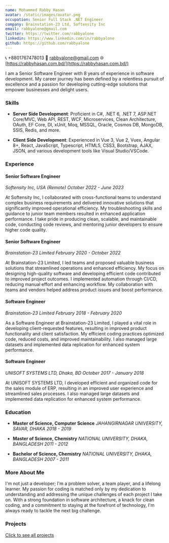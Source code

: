 ```yaml
---
name: Mohammed Rabby Hasan
avatar: /static/images/avatar.png
occupation: Senior Full Stack .NET Engineer
company: Brainstation-23 Ltd, Softensity Inc
email: rabbyalone@gmail.com
twitter: https://twitter.com/rabbyalone
linkedin: https://www.linkedin.com/in/rabbyalone
github: https://github.com/rabbyalone
---
```


📞 +8801767478013 📧 [rabbyalone@gmail.com](mailto:rabbyalone@gmail.com) 🌐 [https://rabbyhasan.com.bd/](https://rabbyhasan.com.bd/)

I am a Senior Software Engineer with 8 years of experience in software development. My career journey has been defined by a relentless pursuit of excellence and a passion for developing cutting-edge solutions that empower businesses and delight users.

### Skills

-   **Server Side Development**: Proficient in C#, .NET 6, .NET 7, ASP.NET Core/MVC, Web API, REST, WCF, Microservices, Clean Architecture, OAuth, EF Core, DI, xUnit, Moq, MSSQL, Oracle, Cosmos DB, MongoDB, SSIS, Redis, and more.
    
-   **Client Side Development**: Experienced in Vue 3, Vue 2, Vuex, Angular 8+, React, JavaScript, Typescript, HTML5, CSS3, Bootstrap, AJAX, JSON, and various development tools like Visual Studio/VSCode.
    

### Experience

#### Senior Software Engineer

_Softensity Inc, USA (Remote)_ _October 2022 - June 2023_

At Softensity Inc, I collaborated with cross-functional teams to understand complex business requirements and delivered innovative solutions that significantly improved operational efficiency. My troubleshooting skills and guidance to junior team members resulted in enhanced application performance. I take pride in producing clean, scalable, and maintainable code, conducting code reviews, and mentoring junior developers to ensure higher code quality.

#### Senior Software Engineer

_Brainstation-23 Limited_ _February 2020 - October 2022_

At Brainstation-23 Limited, I led teams and proposed valuable business solutions that streamlined operations and enhanced efficiency. My focus on designing high-quality software and developing efficient code contributed to improved project outcomes. I implemented automation through CI/CD, reducing manual effort and enhancing workflow. My collaboration with teams and vendors helped address product issues and boost performance.

#### Software Engineer

_Brainstation-23 Limited_ _February 2018 - February 2020_

As a Software Engineer at Brainstation-23 Limited, I played a vital role in developing client-requested features, resulting in improved product functionality and client satisfaction. My efficient coding practices optimized code, reduced costs, and improved maintainability. I also managed large datasets and implemented data replication for enhanced system performance.

#### Software Engineer

_UNISOFT SYSTEMS LTD, Dhaka, BD_ _October 2017 - January 2018_

At UNISOFT SYSTEMS LTD, I developed efficient and organized code for the sales module of ERP, resulting in an improved user experience and streamlined sales processes. I also managed large datasets and implemented data replication for enhanced system performance.

### Education

-   **Master of Science, Computer Science** _JAHANGIRNAGAR UNIVERSITY, SAVAR, DHAKA_ _2018 - 2019_
    
-   **Master of Science, Chemistry** _NATIONAL UNIVERSITY, DHAKA, BANGLADESH_ _2011 - 2012_
    
-   **Bachelor of Science, Chemistry** _NATIONAL UNIVERSITY, DHAKA, BANGLADESH_ _2007 - 2011_
    

### More About Me

I'm not just a developer; I'm a problem solver, a team player, and a lifelong learner. My passion for coding is matched only by my dedication to understanding and addressing the unique challenges of each project I take on. With a strong foundation in software architecture, a knack for clean coding, and a commitment to staying at the forefront of technology, I'm always ready to tackle the next big challenge.

### Projects

[Click to see all projects](https://rabbyhasan.com.bd/projects)
